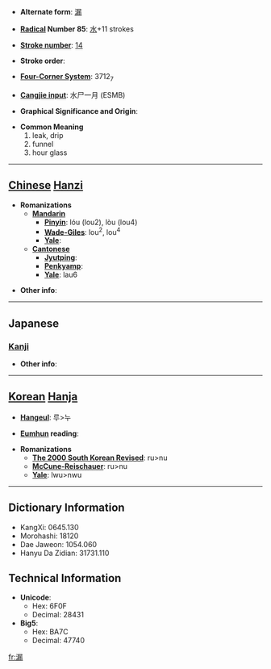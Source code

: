 * '''Alternate form''': [[漏]]

* '''[[Wiktionary:Chinese radical index| Radical]] Number 85''': [[Wiktionary:Chinese radical index 水|水]]+11 strokes

* '''[[Wiktionary:Chinese total strokes index|Stroke number]]''': [[Wiktionary:Chinese total strokes index 14|14]]

* '''Stroke order''': 

* '''[[Wiktionary:Chinese four corner index|Four-Corner System]]''': 3712<sub>7</sub>

* '''[[Wiktionary:Chinese Cangjie index|Cangjie input]]''': 水尸一月 (ESMB)

* '''Graphical Significance and Origin''': 

* '''Common Meaning'''
*#leak, drip
*# funnel
*# hour glass


----

== [[Chinese]] [[Hanzi]] ==

* '''Romanizations'''
** '''[[Mandarin]]'''
*** '''[[Pinyin]]''': lóu (lou2), lòu (lou4)
*** '''[[Wade-Giles]]''': lou<sup>2</sup>, lou<sup>4</sup>
*** '''[[Yale]]''': 
** '''[[Cantonese]]'''
*** '''[[Jyutping]]''':
*** '''[[Penkyamp]]''': 
*** '''[[Yale]]''': lau6

* '''Other info''': 

----

==Japanese==
===[[Kanji]]===
{{kanji|on readings=[[ろう]] (rō)
|kun readings=[[もる]] (moru), [[もれる]] (moreru), [[もらす]] (morasu)
}}

* '''Other info''':  

----

== [[Korean]] [[Hanja]] ==

* '''[[Hangeul]]''': 루>누

* '''[[Eumhun]] reading''': 

* '''Romanizations'''
** '''[[The 2000 South Korean Revised Romanization|The 2000 South Korean Revised]]''': ru>nu
** '''[[McCune-Reischauer]]''': ru>nu
** '''[[Yale]]''': lwu>nwu

----

== Dictionary Information ==

* KangXi: 0645.130
* Morohashi: 18120
* Dae Jaweon: 1054.060
* Hanyu Da Zidian: 31731.110

== Technical Information ==

* '''Unicode''':
** Hex: 6F0F
** Decimal: 28431
* '''Big5''':
** Hex: BA7C
** Decimal: 47740

[[fr:漏]]